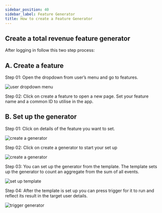 ```yaml
---
sidebar_position: 40
sidebar_label: Feature Generator 
title: How to create a Feature Generator
---
```


## Create a total revenue feature generator
After logging in follow this two step process:


## A. Create a feature 

Step 01: Open the dropdown from user’s menu and go to features.

![user dropdown menu](/img/screenshots/feature-generator/features_select.png)

Step 02: Click on create a feature to open a new page. Set your feature name and a common ID to utilise in the app. 



## B. Set up the generator

Step 01: Click on details of the feature you want to set. 

![create a generator](/img/screenshots/feature-generator/click_on_generator.png)

Step 02: Click on create a generator to start your set up 

![create a generator](/img/screenshots/feature-generator/set_up_the_generator.png)

Step 03: You can set up the generator from the template. The template sets up the generator to count an
 aggregate from the sum of all events.

![set up template](/img/screenshots/feature-generator/create_from_template.png)

Step 04: After the template is set up you can press trigger for it to run and reflect its result in the 
target user details.

![trigger generator](/img/screenshots/feature-generator/trigger_generator.png)

